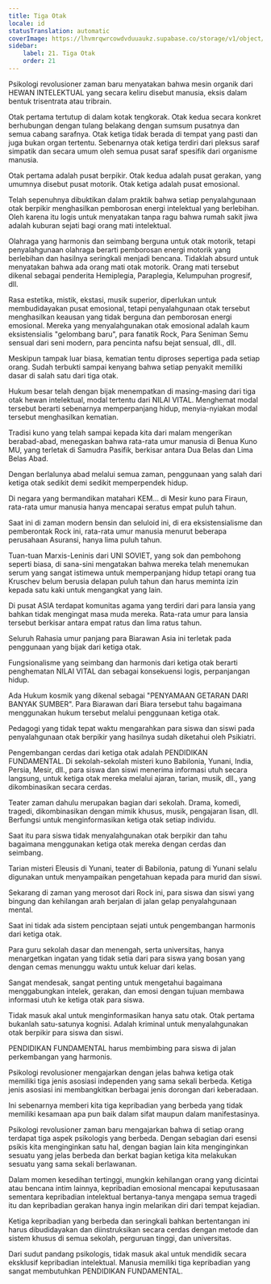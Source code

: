 ```yaml
---
title: Tiga Otak
locale: id
statusTranslation: automatic
coverImage: https://lhvmrqwrcowdvduuaukz.supabase.co/storage/v1/object/public/strapi-uploads/small_cover-educacion-fundamental.webp-2d51a7828a2b1309555be27f7e2a61a0.webp
sidebar:
    label: 21. Tiga Otak
    order: 21
---
```

Psikologi revolusioner zaman baru menyatakan bahwa mesin organik dari HEWAN INTELEKTUAL yang secara keliru disebut manusia, eksis dalam bentuk trisentrata atau tribrain.

Otak pertama tertutup di dalam kotak tengkorak. Otak kedua secara konkret berhubungan dengan tulang belakang dengan sumsum pusatnya dan semua cabang sarafnya. Otak ketiga tidak berada di tempat yang pasti dan juga bukan organ tertentu. Sebenarnya otak ketiga terdiri dari pleksus saraf simpatik dan secara umum oleh semua pusat saraf spesifik dari organisme manusia.

Otak pertama adalah pusat berpikir. Otak kedua adalah pusat gerakan, yang umumnya disebut pusat motorik. Otak ketiga adalah pusat emosional.

Telah sepenuhnya dibuktikan dalam praktik bahwa setiap penyalahgunaan otak berpikir menghasilkan pemborosan energi intelektual yang berlebihan. Oleh karena itu logis untuk menyatakan tanpa ragu bahwa rumah sakit jiwa adalah kuburan sejati bagi orang mati intelektual.

Olahraga yang harmonis dan seimbang berguna untuk otak motorik, tetapi penyalahgunaan olahraga berarti pemborosan energi motorik yang berlebihan dan hasilnya seringkali menjadi bencana. Tidaklah absurd untuk menyatakan bahwa ada orang mati otak motorik. Orang mati tersebut dikenal sebagai penderita Hemiplegia, Paraplegia, Kelumpuhan progresif, dll.

Rasa estetika, mistik, ekstasi, musik superior, diperlukan untuk membudidayakan pusat emosional, tetapi penyalahgunaan otak tersebut menghasilkan keausan yang tidak berguna dan pemborosan energi emosional. Mereka yang menyalahgunakan otak emosional adalah kaum eksistensialis "gelombang baru", para fanatik Rock, Para Seniman Semu sensual dari seni modern, para pencinta nafsu bejat sensual, dll., dll.

Meskipun tampak luar biasa, kematian tentu diproses sepertiga pada setiap orang. Sudah terbukti sampai kenyang bahwa setiap penyakit memiliki dasar di salah satu dari tiga otak.

Hukum besar telah dengan bijak menempatkan di masing-masing dari tiga otak hewan intelektual, modal tertentu dari NILAI VITAL. Menghemat modal tersebut berarti sebenarnya memperpanjang hidup, menyia-nyiakan modal tersebut menghasilkan kematian.

Tradisi kuno yang telah sampai kepada kita dari malam mengerikan berabad-abad, menegaskan bahwa rata-rata umur manusia di Benua Kuno MU, yang terletak di Samudra Pasifik, berkisar antara Dua Belas dan Lima Belas Abad.

Dengan berlalunya abad melalui semua zaman, penggunaan yang salah dari ketiga otak sedikit demi sedikit memperpendek hidup.

Di negara yang bermandikan matahari KEM... di Mesir kuno para Firaun, rata-rata umur manusia hanya mencapai seratus empat puluh tahun.

Saat ini di zaman modern bensin dan seluloid ini, di era eksistensialisme dan pemberontak Rock ini, rata-rata umur manusia menurut beberapa perusahaan Asuransi, hanya lima puluh tahun.

Tuan-tuan Marxis-Leninis dari UNI SOVIET, yang sok dan pembohong seperti biasa, di sana-sini mengatakan bahwa mereka telah menemukan serum yang sangat istimewa untuk memperpanjang hidup tetapi orang tua Kruschev belum berusia delapan puluh tahun dan harus meminta izin kepada satu kaki untuk mengangkat yang lain.

Di pusat ASIA terdapat komunitas agama yang terdiri dari para lansia yang bahkan tidak mengingat masa muda mereka. Rata-rata umur para lansia tersebut berkisar antara empat ratus dan lima ratus tahun.

Seluruh Rahasia umur panjang para Biarawan Asia ini terletak pada penggunaan yang bijak dari ketiga otak.

Fungsionalisme yang seimbang dan harmonis dari ketiga otak berarti penghematan NILAI VITAL dan sebagai konsekuensi logis, perpanjangan hidup.

Ada Hukum kosmik yang dikenal sebagai "PENYAMAAN GETARAN DARI BANYAK SUMBER". Para Biarawan dari Biara tersebut tahu bagaimana menggunakan hukum tersebut melalui penggunaan ketiga otak.

Pedagogi yang tidak tepat waktu mengarahkan para siswa dan siswi pada penyalahgunaan otak berpikir yang hasilnya sudah diketahui oleh Psikiatri.

Pengembangan cerdas dari ketiga otak adalah PENDIDIKAN FUNDAMENTAL. Di sekolah-sekolah misteri kuno Babilonia, Yunani, India, Persia, Mesir, dll., para siswa dan siswi menerima informasi utuh secara langsung, untuk ketiga otak mereka melalui ajaran, tarian, musik, dll., yang dikombinasikan secara cerdas.

Teater zaman dahulu merupakan bagian dari sekolah. Drama, komedi, tragedi, dikombinasikan dengan mimik khusus, musik, pengajaran lisan, dll. Berfungsi untuk menginformasikan ketiga otak setiap individu.

Saat itu para siswa tidak menyalahgunakan otak berpikir dan tahu bagaimana menggunakan ketiga otak mereka dengan cerdas dan seimbang.

Tarian misteri Eleusis di Yunani, teater di Babilonia, patung di Yunani selalu digunakan untuk menyampaikan pengetahuan kepada para murid dan siswi.

Sekarang di zaman yang merosot dari Rock ini, para siswa dan siswi yang bingung dan kehilangan arah berjalan di jalan gelap penyalahgunaan mental.

Saat ini tidak ada sistem penciptaan sejati untuk pengembangan harmonis dari ketiga otak.

Para guru sekolah dasar dan menengah, serta universitas, hanya menargetkan ingatan yang tidak setia dari para siswa yang bosan yang dengan cemas menunggu waktu untuk keluar dari kelas.

Sangat mendesak, sangat penting untuk mengetahui bagaimana menggabungkan intelek, gerakan, dan emosi dengan tujuan membawa informasi utuh ke ketiga otak para siswa.

Tidak masuk akal untuk menginformasikan hanya satu otak. Otak pertama bukanlah satu-satunya kognisi. Adalah kriminal untuk menyalahgunakan otak berpikir para siswa dan siswi.

PENDIDIKAN FUNDAMENTAL harus membimbing para siswa di jalan perkembangan yang harmonis.

Psikologi revolusioner mengajarkan dengan jelas bahwa ketiga otak memiliki tiga jenis asosiasi independen yang sama sekali berbeda. Ketiga jenis asosiasi ini membangkitkan berbagai jenis dorongan dari keberadaan.

Ini sebenarnya memberi kita tiga kepribadian yang berbeda yang tidak memiliki kesamaan apa pun baik dalam sifat maupun dalam manifestasinya.

Psikologi revolusioner zaman baru mengajarkan bahwa di setiap orang terdapat tiga aspek psikologis yang berbeda. Dengan sebagian dari esensi psikis kita menginginkan satu hal, dengan bagian lain kita menginginkan sesuatu yang jelas berbeda dan berkat bagian ketiga kita melakukan sesuatu yang sama sekali berlawanan.

Dalam momen kesedihan tertinggi, mungkin kehilangan orang yang dicintai atau bencana intim lainnya, kepribadian emosional mencapai keputusasaan sementara kepribadian intelektual bertanya-tanya mengapa semua tragedi itu dan kepribadian gerakan hanya ingin melarikan diri dari tempat kejadian.

Ketiga kepribadian yang berbeda dan seringkali bahkan bertentangan ini harus dibudidayakan dan diinstruksikan secara cerdas dengan metode dan sistem khusus di semua sekolah, perguruan tinggi, dan universitas.

Dari sudut pandang psikologis, tidak masuk akal untuk mendidik secara eksklusif kepribadian intelektual. Manusia memiliki tiga kepribadian yang sangat membutuhkan PENDIDIKAN FUNDAMENTAL.
